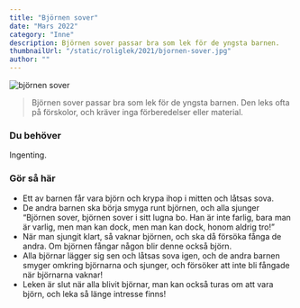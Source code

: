 ```yaml
---
title: "Björnen sover"
date: "Mars 2022"
category: "Inne"
description: Björnen sover passar bra som lek för de yngsta barnen.
thumbnailUrl: "/static/roliglek/2021/bjornen-sover.jpg"
author: ""
---
```


![ björnen sover](/static/roliglek/2021/bjornen-sover.jpg)

> Björnen sover passar bra som lek för de yngsta barnen. Den leks ofta på förskolor, och kräver inga förberedelser eller material.

### Du behöver

Ingenting.

### Gör så här

- Ett av barnen får vara björn och krypa ihop i mitten och låtsas sova.
- De andra barnen ska börja smyga runt björnen, och alla sjunger “Björnen sover, björnen sover i sitt lugna bo. Han är inte farlig, bara man är varlig, men man kan dock, men man kan dock, honom aldrig tro!”
- När man sjungit klart, så vaknar björnen, och ska då försöka fånga de andra. Om björnen fångar någon blir denne också björn.
- Alla björnar lägger sig sen och låtsas sova igen, och de andra barnen smyger omkring björnarna och sjunger, och försöker att inte bli fångade när björnarna vaknar!
- Leken är slut när alla blivit björnar, man kan också turas om att vara björn, och leka så länge intresse finns!
